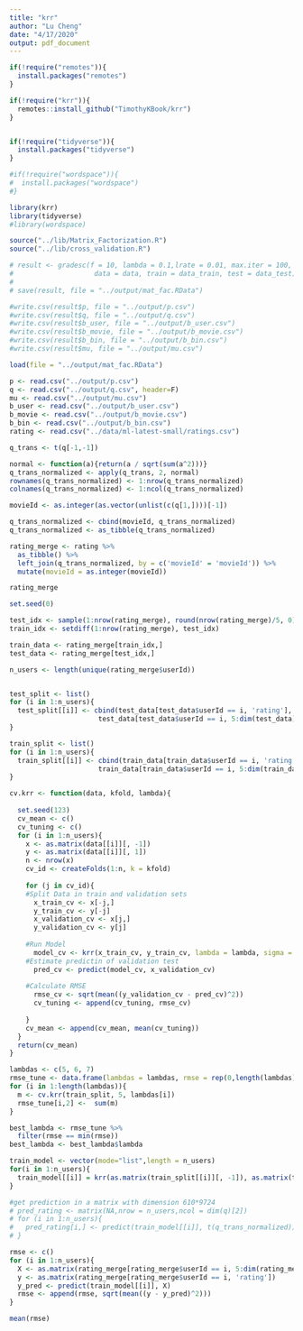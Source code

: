 ```yaml
---
title: "krr"
author: "Lu Cheng"
date: "4/17/2020"
output: pdf_document
---
```


```r
if(!require("remotes")){
  install.packages("remotes")
}

if(!require("krr")){
  remotes::install_github("TimothyKBook/krr")
}


if(!require("tidyverse")){
  install.packages("tidyverse")
}

#if(!require("wordspace")){
#  install.packages("wordspace")
#}

library(krr)
library(tidyverse)
#library(wordspace)

source("../lib/Matrix_Factorization.R")
source("../lib/cross_validation.R")
```


```r
# result <- gradesc(f = 10, lambda = 0.1,lrate = 0.01, max.iter = 100, stopping.deriv = 0.01,
#                    data = data, train = data_train, test = data_test)
# 
# save(result, file = "../output/mat_fac.RData")

#write.csv(result$p, file = "../output/p.csv")
#write.csv(result$q, file = "../output/q.csv")
#write.csv(result$b_user, file = "../output/b_user.csv")
#write.csv(result$b_movie, file = "../output/b_movie.csv")
#write.csv(result$b_bin, file = "../output/b_bin.csv")
#write.csv(result$mu, file = "../output/mu.csv")


```


```r
load(file = "../output/mat_fac.RData")

p <- read.csv("../output/p.csv")
q <- read.csv("../output/q.csv", header=F) 
mu <- read.csv("../output/mu.csv")
b_user <- read.csv("../output/b_user.csv")
b_movie <- read.csv("../output/b_movie.csv")
b_bin <- read.csv("../output/b_bin.csv")
rating <- read.csv("../data/ml-latest-small/ratings.csv")


```

```r
q_trans <- t(q[-1,-1])

normal <- function(a){return(a / sqrt(sum(a^2)))}
q_trans_normalized <- apply(q_trans, 2, normal)
rownames(q_trans_normalized) <- 1:nrow(q_trans_normalized)
colnames(q_trans_normalized) <- 1:ncol(q_trans_normalized)

movieId <- as.integer(as.vector(unlist(c(q[1,])))[-1])

q_trans_normalized <- cbind(movieId, q_trans_normalized)
q_trans_normalized <- as_tibble(q_trans_normalized)

rating_merge <- rating %>% 
  as_tibble() %>%
  left_join(q_trans_normalized, by = c('movieId' = 'movieId')) %>%
  mutate(movieId = as.integer(movieId))

rating_merge
```
    

```r
set.seed(0)

test_idx <- sample(1:nrow(rating_merge), round(nrow(rating_merge)/5, 0))
train_idx <- setdiff(1:nrow(rating_merge), test_idx)

train_data <- rating_merge[train_idx,]
test_data <- rating_merge[test_idx,]

n_users <- length(unique(rating_merge$userId))


test_split <- list()
for (i in 1:n_users){
  test_split[[i]] <- cbind(test_data[test_data$userId == i, 'rating'],
                      test_data[test_data$userId == i, 5:dim(test_data)[2]])
}

train_split <- list()
for (i in 1:n_users){
  train_split[[i]] <- cbind(train_data[train_data$userId == i, 'rating'],
                      train_data[train_data$userId == i, 5:dim(train_data)[2]])
}

```   
    

```r
cv.krr <- function(data, kfold, lambda){
  
  set.seed(123)
  cv_mean <- c()
  cv_tuning <- c()
  for (i in 1:n_users){
    x <- as.matrix(data[[i]][, -1])
    y <- as.matrix(data[[i]][, 1])
    n <- nrow(x)
    cv_id <- createFolds(1:n, k = kfold)
    
    for (j in cv_id){
    #Split Data in train and validation sets
      x_train_cv <- x[-j,]
      y_train_cv <- y[-j]
      x_validation_cv <- x[j,]
      y_validation_cv <- y[j]
    
    #Run Model
      model_cv <- krr(x_train_cv, y_train_cv, lambda = lambda, sigma = 1)
    #Estimate predictin of validation test
      pred_cv <- predict(model_cv, x_validation_cv)
    
    #Calculate RMSE
      rmse_cv <- sqrt(mean((y_validation_cv - pred_cv)^2))
      cv_tuning <- append(cv_tuning, rmse_cv)
      
    }
    cv_mean <- append(cv_mean, mean(cv_tuning))
  }  
  return(cv_mean)
}
```

```r
lambdas <- c(5, 6, 7)
rmse_tune <- data.frame(lambdas = lambdas, rmse = rep(0,length(lambdas)))
for (i in 1:length(lambdas)){
  m <- cv.krr(train_split, 5, lambdas[i])
  rmse_tune[i,2] <-  sum(m)
}

best_lambda <- rmse_tune %>%
  filter(rmse == min(rmse))
best_lambda <- best_lambda$lambda
```


```r

train_model <- vector(mode="list",length = n_users)
for(i in 1:n_users){
  train_model[[i]] = krr(as.matrix(train_split[[i]][, -1]), as.matrix(train_split[[i]][, 1]), best_lambda)
}

#get prediction in a matrix with dimension 610*9724
# pred_rating <- matrix(NA,nrow = n_users,ncol = dim(q)[2])
# for (i in 1:n_users){
#   pred_rating[i,] <- predict(train_model[[i]], t(q_trans_normalized))
# }

```

```r
rmse <- c()
for (i in 1:n_users){
  X <- as.matrix(rating_merge[rating_merge$userId == i, 5:dim(rating_merge)[2]])
  y <- as.matrix(rating_merge[rating_merge$userId == i, 'rating'])
  y_pred <- predict(train_model[[i]], X)
  rmse <- append(rmse, sqrt(mean((y - y_pred)^2)))
}

mean(rmse)

```





